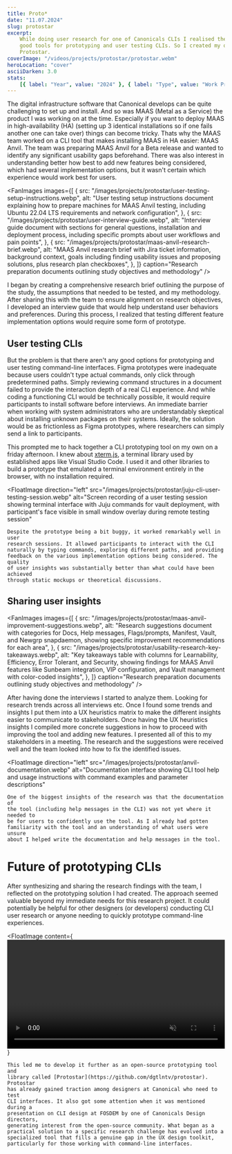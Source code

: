 ```yaml
---
title: Proto*
date: "11.07.2024"
slug: protostar
excerpt:
    While doing user research for one of Canonicals CLIs I realised there are no
    good tools for prototyping and user testing CLIs. So I created my own –
    Protostar.
coverImage: "/videos/projects/protostar/protostar.webm"
heroLocation: "cover"
asciiDarken: 3.0
stats:
    [{ label: "Year", value: "2024" }, { label: "Type", value: "Work Project" }]
---
```


The digital infrastructure software that Canonical develops can be quite
challenging to set up and install. And so was MAAS (Metal as a Service) the
product I was working on at the time. Especially if you want to deploy MAAS in
high-availability (HA) (setting up 3 identical installations so if one fails
another one can take over) things can become tricky. Thats why the MAAS team
worked on a CLI tool that makes installing MAAS in HA easier: MAAS Anvil. The
team was preparing MAAS Anvil for a Beta release and wanted to identify any
significant usability gaps beforehand. There was also interest in understanding
better how best to add new features being considered, which had several
implementation options, but it wasn't certain which experience would work best
for users.

<FanImages
    images={[
        {
            src: "/images/projects/protostar/user-testing-setup-instructions.webp",
            alt: "User testing setup instructions document explaining how to prepare machines for MAAS Anvil testing, including Ubuntu 22.04 LTS requirements and network configuration",
        },
        {
            src: "/images/projects/protostar/user-interview-guide.webp",
            alt: "Interview guide document with sections for general questions, installation and deployment process, including specific prompts about user workflows and pain points",
        },
        {
            src: "/images/projects/protostar/maas-anvil-research-brief.webp",
            alt: "MAAS Anvil research brief with Jira ticket information, background context, goals including finding usability issues and proposing solutions, plus research plan checkboxes",
        },
    ]}
    caption="Research preparation documents outlining study objectives and methodology"
/>

I began by creating a comprehensive research brief outlining the purpose of the
study, the assumptions that needed to be tested, and my methodology. After
sharing this with the team to ensure alignment on research objectives, I
developed an interview guide that would help understand user behaviors and
preferences. During this process, I realized that testing different feature
implementation options would require some form of prototype.

## User testing CLIs

But the problem is that there aren't any good options for prototyping and user
testing command-line interfaces. Figma prototypes were inadequate because users
couldn't type actual commands, only click through predetermined paths. Simply
reviewing command structures in a document failed to provide the interaction
depth of a real CLI experience. And while coding a functioning CLI would be
technically possible, it would require participants to install software before
interviews. An immediate barrier when working with system administrators who are
understandably skeptical about installing unknown packages on their systems.
Ideally, the solution would be as frictionless as Figma prototypes, where
researchers can simply send a link to participants.

This prompted me to hack together a CLI prototyping tool on my own on a friday
afternoon. I knew about [xterm.js](https://xtermjs.org/), a terminal library
used by established apps like Visual Studio Code. I used it and other libraries
to build a prototype that emulated a terminal environment entirely in the
browser, with no installation required.

<FloatImage
    direction="left"
    src="/images/projects/protostar/juju-cli-user-testing-session.webp"
    alt="Screen recording of a user testing session showing terminal interface with Juju commands for vault deployment, with participant's face visible in small window overlay during remote testing session"
>
    Despite the prototype being a bit buggy, it worked remarkably well in user
    research sessions. It allowed participants to interact with the CLI
    naturally by typing commands, exploring different paths, and providing
    feedback on the various implementation options being considered. The quality
    of user insights was substantially better than what could have been achieved
    through static mockups or theoretical discussions.
</FloatImage>

## Sharing user insights

<FanImages
    images={[
        {
            src: "/images/projects/protostar/maas-anvil-improvement-suggestions.webp",
            alt: "Research suggestions document with categories for Docs, Help messages, Flags/prompts, Manifest, Vault, and Newgrp snapdaemon, showing specific improvement recommendations for each area",
        },
        {
            src: "/images/projects/protostar/usability-research-key-takeaways.webp",
            alt: "Key takeaways table with columns for Learnability, Efficiency, Error Tolerant, and Security, showing findings for MAAS Anvil features like Sunbeam integration, VIP configuration, and Vault management with color-coded insights",
        },
    ]}
    caption="Research preparation documents outlining study objectives and methodology"
/>

After having done the interviews I started to analyze them. Looking for research
trends across all interviews etc. Once I found some trends and insights I put
them into a UX heuristics matrix to make the different insights easier to
communicate to stakeholders. Once having the UX heuristics insights I compiled
more concrete suggestions in how to proceed with improving the tool and adding
new features. I presented all of this to my stakeholders in a meeting. The
research and the suggestions were received well and the team looked into how to
fix the identified issues.

<FloatImage
    direction="left"
    src="/images/projects/protostar/anvil-documentation.webp"
    alt="Documentation interface showing CLI tool help and usage instructions with command examples and parameter descriptions"
>
    One of the biggest insights of the research was that the documentation of
    the tool (including help messages in the CLI) was not yet where it needed to
    be for users to confidently use the tool. As I already had gotten
    familiarity with the tool and an understanding of what users were unsure
    about I helped write the documentation and help messages in the tool.
</FloatImage>

# Future of prototyping CLIs

After synthesizing and sharing the research findings with the team, I reflected
on the prototyping solution I had created. The approach seemed valuable beyond
my immediate needs for this research project. It could potentially be helpful
for other designers (or developers) conducting CLI user research or anyone
needing to quickly prototype command-line experiences.

<FloatImage
    content={
        <video width="100%" height="auto" autoPlay muted loop className="rounded-lg">
            <source src="/videos/projects/protostar/protostar.webm" type="video/webm" />
            Your browser does not support the video tag.
        </video>
    }
>
    This led me to develop it further as an open-source prototyping tool and
    library called [Protostar](https://github.com/dgtlntv/protostar). Protostar
    has already gained traction among designers at Canonical who need to test
    CLI interfaces. It also got some attention when it was mentioned during a
    presentation on CLI design at FOSDEM by one of Canonicals Design directors,
    generating interest from the open-source community. What began as a
    practical solution to a specific research challenge has evolved into a
    specialized tool that fills a genuine gap in the UX design toolkit,
    particularly for those working with command-line interfaces.
</FloatImage>

